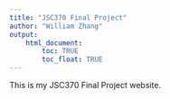 ```yaml
---
title: "JSC370 Final Project"
author: "William Zhang"
output: 
    html_document:
        toc: TRUE
        toc_float: TRUE
---
```


This is my JSC370 Final Project website.